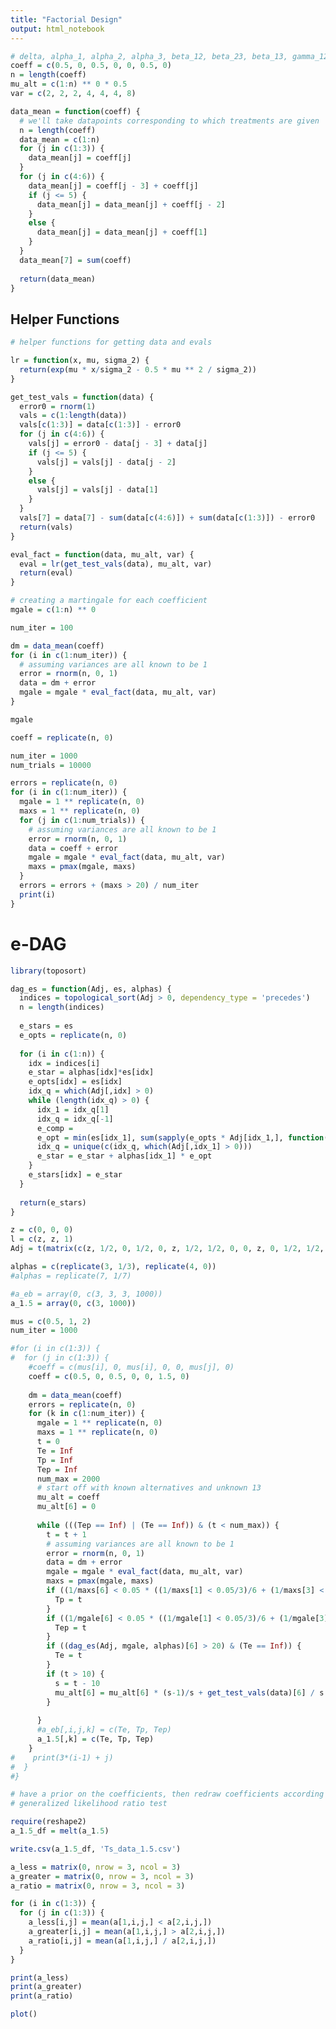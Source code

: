 ```yaml
---
title: "Factorial Design"
output: html_notebook
---
```


```r

# delta, alpha_1, alpha_2, alpha_3, beta_12, beta_23, beta_13, gamma_123
coeff = c(0.5, 0, 0.5, 0, 0, 0.5, 0)
n = length(coeff)
mu_alt = c(1:n) ** 0 * 0.5
var = c(2, 2, 2, 4, 4, 4, 8)

data_mean = function(coeff) {
  # we'll take datapoints corresponding to which treatments are given
  n = length(coeff)
  data_mean = c(1:n)
  for (j in c(1:3)) {
    data_mean[j] = coeff[j]
  }
  for (j in c(4:6)) {
    data_mean[j] = coeff[j - 3] + coeff[j]
    if (j <= 5) {
      data_mean[j] = data_mean[j] + coeff[j - 2]
    }
    else {
      data_mean[j] = data_mean[j] + coeff[1]
    }
  }
  data_mean[7] = sum(coeff)
  
  return(data_mean)
}

```

## Helper Functions

```r

# helper functions for getting data and evals

lr = function(x, mu, sigma_2) {
  return(exp(mu * x/sigma_2 - 0.5 * mu ** 2 / sigma_2))
}

get_test_vals = function(data) {
  error0 = rnorm(1)
  vals = c(1:length(data))
  vals[c(1:3)] = data[c(1:3)] - error0
  for (j in c(4:6)) {
    vals[j] = error0 - data[j - 3] + data[j]
    if (j <= 5) {
      vals[j] = vals[j] - data[j - 2]
    }
    else {
      vals[j] = vals[j] - data[1]
    }
  }
  vals[7] = data[7] - sum(data[c(4:6)]) + sum(data[c(1:3)]) - error0
  return(vals)
}

eval_fact = function(data, mu_alt, var) {
  eval = lr(get_test_vals(data), mu_alt, var)
  return(eval)
}

```

```r

# creating a martingale for each coefficient
mgale = c(1:n) ** 0

num_iter = 100

dm = data_mean(coeff)
for (i in c(1:num_iter)) {
  # assuming variances are all known to be 1
  error = rnorm(n, 0, 1)
  data = dm + error
  mgale = mgale * eval_fact(data, mu_alt, var)
}

mgale

```

```r

coeff = replicate(n, 0)

num_iter = 1000
num_trials = 10000

errors = replicate(n, 0)
for (i in c(1:num_iter)) {
  mgale = 1 ** replicate(n, 0)
  maxs = 1 ** replicate(n, 0)
  for (j in c(1:num_trials)) {
    # assuming variances are all known to be 1
    error = rnorm(n, 0, 1)
    data = coeff + error
    mgale = mgale * eval_fact(data, mu_alt, var)
    maxs = pmax(mgale, maxs)
  }
  errors = errors + (maxs > 20) / num_iter
  print(i)
}

```

# e-DAG

```r

library(toposort)

dag_es = function(Adj, es, alphas) {
  indices = topological_sort(Adj > 0, dependency_type = 'precedes')
  n = length(indices)
  
  e_stars = es
  e_opts = replicate(n, 0)
  
  for (i in c(1:n)) {
    idx = indices[i]
    e_star = alphas[idx]*es[idx]
    e_opts[idx] = es[idx]
    idx_q = which(Adj[,idx] > 0)
    while (length(idx_q) > 0) {
      idx_1 = idx_q[1]
      idx_q = idx_q[-1]
      e_comp = 
      e_opt = min(es[idx_1], sum(sapply(e_opts * Adj[idx_1,], function(x) ifelse(is.nan(x),0,x))))
      idx_q = unique(c(idx_q, which(Adj[,idx_1] > 0)))
      e_star = e_star + alphas[idx_1] * e_opt
    }
    e_stars[idx] = e_star
  }
  
  return(e_stars)
}

z = c(0, 0, 0)
l = c(z, z, 1)
Adj = t(matrix(c(z, 1/2, 0, 1/2, 0, z, 1/2, 1/2, 0, 0, z, 0, 1/2, 1/2, 0, l, l, l, replicate(7, 0)), nrow = 7, ncol = 7))

alphas = c(replicate(3, 1/3), replicate(4, 0))
#alphas = replicate(7, 1/7)

```

```r

#a_eb = array(0, c(3, 3, 3, 1000))
a_1.5 = array(0, c(3, 1000))

mus = c(0.5, 1, 2)
num_iter = 1000

#for (i in c(1:3)) {
#  for (j in c(1:3)) {
    #coeff = c(mus[i], 0, mus[i], 0, 0, mus[j], 0)
    coeff = c(0.5, 0, 0.5, 0, 0, 1.5, 0)
    
    dm = data_mean(coeff)
    errors = replicate(n, 0)
    for (k in c(1:num_iter)) {
      mgale = 1 ** replicate(n, 0)
      maxs = 1 ** replicate(n, 0)
      t = 0
      Te = Inf
      Tp = Inf
      Tep = Inf
      num_max = 2000
      # start off with known alternatives and unknown 13
      mu_alt = coeff
      mu_alt[6] = 0
      
      while (((Tep == Inf) | (Te == Inf)) & (t < num_max)) {
        t = t + 1
        # assuming variances are all known to be 1
        error = rnorm(n, 0, 1)
        data = dm + error
        mgale = mgale * eval_fact(data, mu_alt, var)
        maxs = pmax(mgale, maxs)
        if ((1/maxs[6] < 0.05 * ((1/maxs[1] < 0.05/3)/6 + (1/maxs[3] < 0.05/3)/6)) & (Tp == Inf)) {
          Tp = t
        }
        if ((1/mgale[6] < 0.05 * ((1/mgale[1] < 0.05/3)/6 + (1/mgale[3] < 0.05/3)/6)) & (Tep == Inf)) {
          Tep = t
        }
        if ((dag_es(Adj, mgale, alphas)[6] > 20) & (Te == Inf)) {
          Te = t
        }
        if (t > 10) {
          s = t - 10
          mu_alt[6] = mu_alt[6] * (s-1)/s + get_test_vals(data)[6] / s
        }
        
      }
      #a_eb[,i,j,k] = c(Te, Tp, Tep)
      a_1.5[,k] = c(Te, Tp, Tep)
    }
#    print(3*(i-1) + j)
#  }
#}

# have a prior on the coefficients, then redraw coefficients according to prior for each run
# generalized likelihood ratio test

```

```r


require(reshape2)
a_1.5_df = melt(a_1.5)

write.csv(a_1.5_df, 'Ts_data_1.5.csv')

```

```r

a_less = matrix(0, nrow = 3, ncol = 3)
a_greater = matrix(0, nrow = 3, ncol = 3)
a_ratio = matrix(0, nrow = 3, ncol = 3)

for (i in c(1:3)) {
  for (j in c(1:3)) {
    a_less[i,j] = mean(a[1,i,j,] < a[2,i,j,])
    a_greater[i,j] = mean(a[1,i,j,] > a[2,i,j,])
    a_ratio[i,j] = mean(a[1,i,j,] / a[2,i,j,])
  }
}

print(a_less)
print(a_greater)
print(a_ratio)

plot()

```



